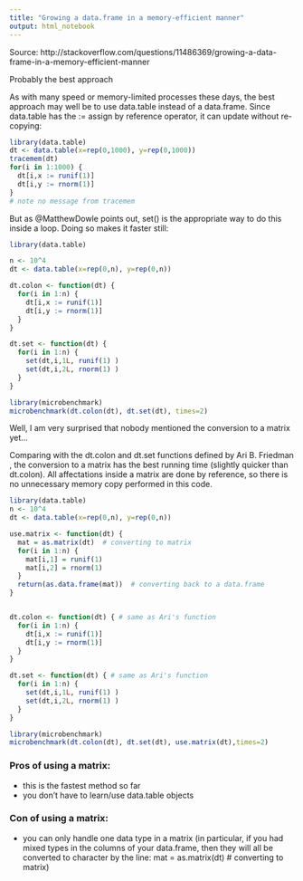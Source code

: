 ```yaml
---
title: "Growing a data.frame in a memory-efficient manner"
output: html_notebook
---
```


Source: http://stackoverflow.com/questions/11486369/growing-a-data-frame-in-a-memory-efficient-manner

Probably the best approach

As with many speed or memory-limited processes these days, the best approach may well be to use data.table instead of a data.frame. Since data.table has the := assign by reference operator, it can update without re-copying:

```r
library(data.table)
dt <- data.table(x=rep(0,1000), y=rep(0,1000))
tracemem(dt)
for(i in 1:1000) {
  dt[i,x := runif(1)]
  dt[i,y := rnorm(1)]
}
# note no message from tracemem
```

But as @MatthewDowle points out, set() is the appropriate way to do this inside a loop. Doing so makes it faster still:

```r
library(data.table)

n <- 10^4
dt <- data.table(x=rep(0,n), y=rep(0,n))

dt.colon <- function(dt) {
  for(i in 1:n) {
    dt[i,x := runif(1)]
    dt[i,y := rnorm(1)]
  }
}

dt.set <- function(dt) {
  for(i in 1:n) {
    set(dt,i,1L, runif(1) )
    set(dt,i,2L, rnorm(1) )
  }
}

library(microbenchmark)
microbenchmark(dt.colon(dt), dt.set(dt), times=2)
```


Well, I am very surprised that nobody mentioned the conversion to a matrix yet...

Comparing with the dt.colon and dt.set functions defined by Ari B. Friedman , the conversion to a matrix has the best running time (slightly quicker than dt.colon). All affectations inside a matrix are done by reference, so there is no unnecessary memory copy performed in this code.

```r
library(data.table)
n <- 10^4
dt <- data.table(x=rep(0,n), y=rep(0,n))

use.matrix <- function(dt) {
  mat = as.matrix(dt)  # converting to matrix
  for(i in 1:n) {
    mat[i,1] = runif(1)
    mat[i,2] = rnorm(1)
  }
  return(as.data.frame(mat))  # converting back to a data.frame
}


dt.colon <- function(dt) { # same as Ari's function
  for(i in 1:n) {
    dt[i,x := runif(1)]
    dt[i,y := rnorm(1)]
  }
}

dt.set <- function(dt) { # same as Ari's function
  for(i in 1:n) {
    set(dt,i,1L, runif(1) )
    set(dt,i,2L, rnorm(1) )
  }
}

library(microbenchmark)
microbenchmark(dt.colon(dt), dt.set(dt), use.matrix(dt),times=2)
```

### Pros of using a matrix:

* this is the fastest method so far
* you don't have to learn/use data.table objects

### Con of using a matrix:

* you can only handle one data type in a matrix (in particular, if you had mixed types in the columns of your data.frame, then they will all be converted to character by the line: mat = as.matrix(dt) # converting to matrix)

